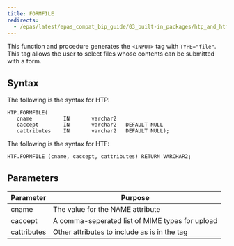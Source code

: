 ```yaml
---
title: FORMFILE
redirects:
  - /epas/latest/epas_compat_bip_guide/03_built-in_packages/htp_and_htf/formfile/ #generated for docs/epas/reorg-role-use-case-mode
---
```


This function and procedure generates the `<INPUT>` tag with `TYPE="file"`. This tag allows the user to select files whose contents can be submitted with a form.

## Syntax

The following is the syntax for HTP:

```
HTP.FORMFILE(
   cname          IN       varchar2
   caccept        IN       varchar2   DEFAULT NULL
   cattributes    IN       varchar2   DEFAULT NULL);
```

The following is the syntax for HTF:

```
HTF.FORMFILE (cname, caccept, cattributes) RETURN VARCHAR2;
```

## Parameters

| Parameter | Purpose  |
| --------- | -------- |
| cname | The value for the NAME attribute |
| caccept | A comma-seperated list of MIME types for upload |
| cattributes | Other attributes to include as is in the tag |
